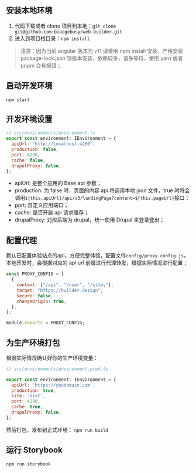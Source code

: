 
<Meta title="开发/本地环境" id="dev-setup" />

## 安装本地环境

1. 代码下载或者 clone 项目到本地：`git clone git@github.com:biaogebusy/web-builder.git`
2. 进入到项目根目录：`npm install`

> 注意：因为当前 angular 版本为 v11 请使用 npm install 安装，严格安装 package-lock.json 锁版本安装，依赖较多，请多等待，使用 yarn 或者 pnpm 会有报错；

## 启动开发环境

`npm start`

## 开发环境设置

```javascript
// src/environments/environment.ts
export const environment: IEnvironment = {
  apiUrl: "http://localhost:4200",
  production: false,
  port: 4200,
  cache: false,
  drupalProxy: false,
};
```

- apiUrl: 是整个应用的 Base api 参数；
- production: 为 false 时，页面的内容 api 将调用本地 json 文件，true 时将会调用`${this.apiUrl}/api/v3/landingPage?content=${this.pageUrl}`接口；
- port: 自定义应用端口；
- cache: 是否开启 api 请求缓存；
- drupalProxy: 对应后端为 drupal，统一使用 Drupal 来登录登出；

## 配置代理

默认已配置体验站点的api，方便完整体验，配置文件`config/proxy.config.js`，本地开发时，会根据对应的 api url 前缀进行代理转发，根据实际情况进行配置；

```javascript
const PROXY_CONFIG = [
  {
    context: ["/api", "/user", "/sites"],
    target: "https://builder.design",
    secure: false,
    changeOrigin: true,
  },
];

module.exports = PROXY_CONFIG;
```

## 为生产环境打包

根据实际情况确认好你的生产环境变量：

```js
// src/environments/environment.prod.ts

export const environment: IEnvironment = {
  apiUrl: 'https://youdomain.com',
  production: true,
  site: 'dist',
  port: 4200,
  cache: true,
  drupalProxy: false,
};

```

然后打包，发布到正式环境：
`npm run build`

## 运行 Storybook

`npm run storybook`
